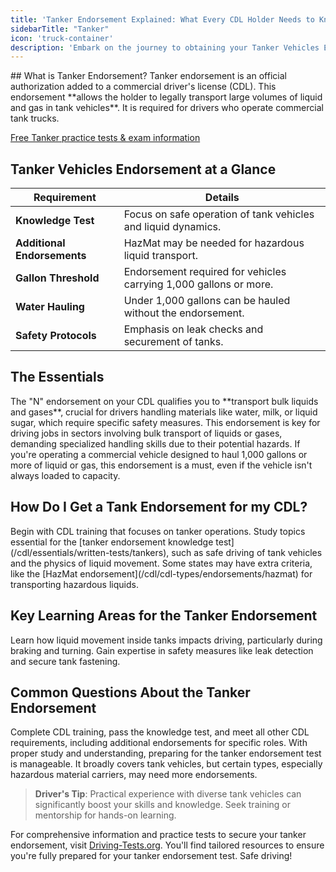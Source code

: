 ```yaml
---
title: 'Tanker Endorsement Explained: What Every CDL Holder Needs to Know'
sidebarTitle: "Tanker"
icon: 'truck-container'
description: 'Embark on the journey to obtaining your Tanker Vehicles Endorsement for CDL. Our guide details the training, exams, and regulations you need to know for safely transporting liquids and gases. Start fueling your driving career today!'
---
```

<Snippet file="andrei.mdx" />
## What is Tanker Endorsement?
Tanker endorsement is an official authorization added to a commercial driver's license (CDL). This endorsement **allows the holder to legally transport large volumes of liquid and gas in tank vehicles**. It is required for drivers who operate commercial tank trucks.

<Tip>[Free Tanker practice tests & exam information](/cdl/essentials/written-tests/tankers) </Tip>

## Tanker Vehicles Endorsement at a Glance

| **Requirement** | **Details** |
|-----------------|-------------|
| **Knowledge Test** | Focus on safe operation of tank vehicles and liquid dynamics. |
| **Additional Endorsements** | HazMat may be needed for hazardous liquid transport. |
| **Gallon Threshold** | Endorsement required for vehicles carrying 1,000 gallons or more. |
| **Water Hauling** | Under 1,000 gallons can be hauled without the endorsement. |
| **Safety Protocols** | Emphasis on leak checks and securement of tanks. |

## The Essentials

<AccordionGroup>
  <Accordion title="Understanding the Tanker Endorsement">
    The "N" endorsement on your CDL qualifies you to **transport bulk liquids and gases**, crucial for drivers handling materials like water, milk, or liquid sugar, which require specific safety measures.
  </Accordion>

  <Accordion title="The Need for a Tanker Endorsement">
    This endorsement is key for driving jobs in sectors involving bulk transport of liquids or gases, demanding specialized handling skills due to their potential hazards.
  </Accordion>

  <Accordion title="Criteria for Requiring a Tanker Endorsement">
    If you're operating a commercial vehicle designed to haul 1,000 gallons or more of liquid or gas, this endorsement is a must, even if the vehicle isn't always loaded to capacity.
  </Accordion>
</AccordionGroup>

## How Do I Get a Tank Endorsement for my CDL?

<Steps>
  <Step title="Knowledge Test Preparation">
    Begin with CDL training that focuses on tanker operations. Study topics essential for the [tanker endorsement knowledge test](/cdl/essentials/written-tests/tankers), such as safe driving of tank vehicles and the physics of liquid movement.
  </Step>

  <Step title="State-Specific Requirements">
    Some states may have extra criteria, like the [HazMat endorsement](/cdl/cdl-types/endorsements/hazmat) for transporting hazardous liquids.
  </Step>
</Steps>

## Key Learning Areas for the Tanker Endorsement

<CardGroup cols={2}>
  <Card title="Understanding Liquid Dynamics" icon="water-arrow-up">
    Learn how liquid movement inside tanks impacts driving, particularly during braking and turning.
  </Card>

  <Card title="Emphasizing Safety" icon="shield">
    Gain expertise in safety measures like leak detection and secure tank fastening.
  </Card>
</CardGroup>

## Common Questions About the Tanker Endorsement

<AccordionGroup>
  <Accordion title="Steps to Obtain the Tanker Endorsement">
    Complete CDL training, pass the knowledge test, and meet all other CDL requirements, including additional endorsements for specific roles.
  </Accordion>

  <Accordion title="Difficulty of the Endorsement">
    With proper study and understanding, preparing for the tanker endorsement test is manageable.
  </Accordion>

  <Accordion title="Scope of the Endorsement">
    It broadly covers tank vehicles, but certain types, especially hazardous material carriers, may need more endorsements.
  </Accordion>
</AccordionGroup>

> **Driver's Tip**: Practical experience with diverse tank vehicles can significantly boost your skills and knowledge. Seek training or mentorship for hands-on learning.

For comprehensive information and practice tests to secure your tanker endorsement, visit [Driving-Tests.org](https://driving-tests.org). You'll find tailored resources to ensure you're fully prepared for your tanker endorsement test. Safe driving!

<Snippet file="cdl-premium.mdx" />